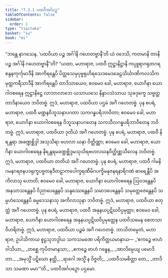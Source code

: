 ```yaml
---
title: "7.3.1 ပထဝီအင်္ဂပဉှ"
tableOfContents: false
sidebar:
  order: 1
type: "tipitaka"
basket: "su"
book: "mi"
---
```



<DynamicBreadcrumb />

<Division number="245" book="mi">

<Paragraph number="1755" book="mi">
“ဘန္တေ နာဂသေန, ‘ပထဝိယာ ပဉ္စ အင်္ဂါနိ ဂဟေတဗ္ဗာနီ’တိ ယံ ဝဒေသိ, ကတမာနိ တာနိ ပဉ္စ အင်္ဂါနိ ဂဟေတဗ္ဗာနီ”တိ? “ယထာ, မဟာရာဇ, ပထဝီ ဣဋ္ဌာနိဋ္ဌာနိ ကပ္ပူရာဂရုတဂရစန္ဒနကုင်္ကုမာဒီနိ အာကိရန္တေပိ ပိတ္တသေမှပုဗ္ဗရုဟိရသေဒမေဒခေဠသိင်္ဃာဏိကလသိကမုတ္တကရီသာဒီနိ အာကိရန္တေပိ တာဒိသာယေဝ; ဧဝမေဝ ခေါ, မဟာရာဇ, ယောဂိနာ ယောဂါဝစရေန ဣဋ္ဌာနိဋ္ဌေ လာဘာလာဘေ ယသာယသေ နိန္ဒာပသံသာယ သုခဒုက္ခေ သဗ္ဗတ္ထ တာဒိနာယေဝ ဘဝိတဗ္ဗံ. ဣဒံ, မဟာရာဇ, ပထဝိယာ ပဌမံ အင်္ဂံ ဂဟေတဗ္ဗံ.
</Paragraph>

<Paragraph number="1756" book="mi">
ပုန စပရံ, မဟာရာဇ, ပထဝီ မဏ္ဍနဝိဘူသနာပဂတာ သကဂန္ဓပရိဘာဝိတာ; ဧဝမေဝ ခေါ, မဟာရာဇ, ယောဂိနာ ယောဂါဝစရေန ဝိဘူသနာပဂတေန သကသီလဂန္ဓပရိဘာဝိတေန ဘဝိတဗ္ဗံ. ဣဒံ, မဟာရာဇ, ပထဝိယာ ဒုတိယံ အင်္ဂံ ဂဟေတဗ္ဗံ.
</Paragraph>

<Paragraph number="1757" book="mi">
ပုန စပရံ, မဟာရာဇ, ပထဝီ နိရန္တရာ အခဏ္ဍစ္ဆိဒ္ဒါ အသုသိရာ ဗဟလာ ဃနာ ဝိတ္ထိဏ္ဏာ; ဧဝမေဝ ခေါ, မဟာရာဇ, ယောဂိနာ ယောဂါဝစရေန နိရန္တရမခဏ္ဍစ္ဆိဒ္ဒမသုသိရဗဟလဃနဝိတ္ထိဏ္ဏသီလေန ဘဝိတဗ္ဗံ. ဣဒံ, မဟာရာဇ, ပထဝိယာ တတိယံ အင်္ဂံ ဂဟေတဗ္ဗံ.
</Paragraph>

<Paragraph number="1758" book="mi">
ပုန စပရံ, မဟာရာဇ, ပထဝီ ဂါမနိဂမနဂရဇနပဒရုက္ခပဗ္ဗတနဒီတဠာကပေါက္ခရဏီမိဂပက္ခိမနုဇနရနာရိဂဏံ ဓာရေန္တီပိ အကိလာသု ဟောတိ; ဧဝမေဝ ခေါ, မဟာရာဇ, ယောဂိနာ ယောဂါဝစရေန ဩဝဒန္တေနပိ အနုသာသန္တေနပိ ဝိညာပေန္တေနပိ သန္ဒဿေန္တေနပိ သမာဒပေန္တေနပိ သမုတ္တေဇေန္တေနပိ သမ္ပဟံသေန္တေနပိ ဓမ္မဒေသနာသု အကိလာသုနာ ဘဝိတဗ္ဗံ. ဣဒံ, မဟာရာဇ, ပထဝိယာ စတုတ္ထံ အင်္ဂံ ဂဟေတဗ္ဗံ.
</Paragraph>

<Paragraph number="1759" book="mi">
ပုန စပရံ, မဟာရာဇ, ပထဝီ အနုနယပ္ပဋိဃဝိပ္ပမုတ္တာ; ဧဝမေဝ ခေါ, မဟာရာဇ, ယောဂိနာ ယောဂါဝစရေန အနုနယပ္ပဋိဃဝိပ္ပမုတ္တေန ပထဝိသမေန စေတသာ ဝိဟရိတဗ္ဗံ. ဣဒံ, မဟာရာဇ, ပထဝိယာ ပဉ္စမံ အင်္ဂံ ဂဟေတဗ္ဗံ. ဘာသိတမ္ပေတံ, မဟာရာဇ, ဥပါသိကာယ စူဠသုဘဒ္ဒါယ သကသမဏေ ပရိကိတ္တယမာနာယ—
</Paragraph>

<Paragraph number="1760" type="verses" book="mi">
_‘ဧကဉ္စေ ဗာဟံ ဝါသိယာ,_  
_တစ္ဆေ ကုပိတမာနသာ;_  
_ဧကဉ္စေ ဗာဟံ ဂန္ဓေန,_  
_အာလိမ္ပေယျ ပမောဒိတာ._  

</Paragraph>

<Paragraph number="1761" type="verses" book="mi">
_အမုသ္မိံ ပဋိဃော နတ္ထိ,_  
_ရာဂေါ အသ္မိံ န ဝိဇ္ဇတိ;_  
_ပထဝီသမစိတ္တာ တေ,_  
_တာဒိသာ သမဏာ မမာ’”တိ._  


</Paragraph>
</Division>

<Paragraph number="1762" type="center" book="mi">
ပထဝီအင်္ဂပဉှော ပဌမော.
</Paragraph>
